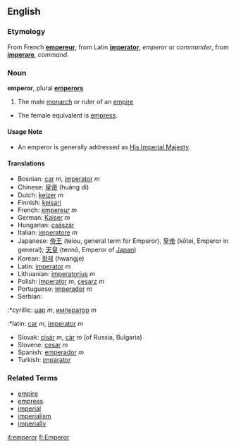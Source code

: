 ==English==
===Etymology===
From French '''[[empereur]]''', from Latin '''[[imperator]]''', ''emperor'' or ''commander'', from '''[[imperare]]''', ''command''.

===Noun===
'''emperor''', plural '''[[emperors]]'''

#The male [[monarch]] or ruler of an [[empire]]
*The female equivalent is [[empress]].

====Usage Note====
* An emperor is generally addressed as [[His Imperial Majesty]].

====Translations====
*Bosnian: [[car]] ''m'', [[imperator]] ''m''
*Chinese: [[皇帝]] (huáng dì)
*Dutch: [[keizer]] ''m''
*Finnish: [[keisari]]
*French: [[empereur]] ''m''
*German: [[Kaiser]] ''m''
*Hungarian: [[császár]]
*Italian: [[imperatore]] ''m''
*Japanese: [[帝王]] (teiou, general term for Emperor), [[皇帝]] (kōtei, Emperor in general); [[天皇]] (tennō, Emperor of [[Japan]])
*Korean: [[황제]] (hwangje)
*Latin: [[imperator]] ''m''
*Lithuanian: [[imperatorius]] ''m''
*Polish: [[imperator]] ''m'', [[cesarz]] ''m''
*Portuguese: [[imperador]] ''m''
*Serbian:
:*cyrillic: [[цар]] ''m'', [[император]] ''m''
:*latin: [[car]] ''m'', [[imperator]] ''m''
*Slovak: [[cisár]] ''m'', [[cár]] ''m'' (of Russia, Bulgaria)
*Slovene: [[cesar]] ''m''
*Spanish: [[emperador]] ''m''
*Turkish: [[imparator]]

===Related Terms===
*[[empire]]
*[[empress]]
*[[imperial]]
*[[imperialism]]
*[[imperially]]

[[it:emperor]]
[[fi:Emperor]]